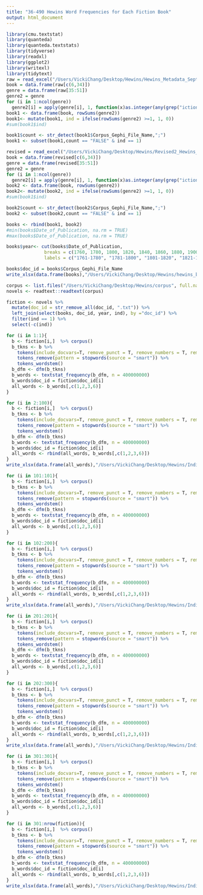 ```yaml
---
title: "36-490 Hewins Word Frequencies for Each Fiction Book"
output: html_document
---
```


```r
library(cmu.textstat)
library(quanteda)
library(quanteda.textstats)
library(tidyverse)
library(readxl)
library(ggplot2)
library(writexl)
library(tidytext)
raw = read_excel("/Users/VickiChang/Desktop/Hewins/Hewins_Metadata_Sept12021.xlsx")
book = data.frame(raw[c(6,34)])
genre = data.frame(raw[35:51])
genre2 = genre
for (i in 1:ncol(genre))
  genre2[i] = apply(genre[i], 1, function(x)as.integer(any(grep("iction",x))))
book1 <- data.frame(book, rowSums(genre2))
book1<- mutate(book1, ind = ifelse(rowSums(genre2) >=1, 1, 0))
#sum(book1$ind)

book1$count <- str_detect(book1$Corpus_Gephi_File_Name,";")
book1 <- subset(book1,count == "FALSE" & ind == 1)
```

```r
revised = read_excel("/Users/VickiChang/Desktop/Hewins/Revised2_Hewins_Metadata_Sept12021.xlsx")
book = data.frame(revised[c(6,34)])
genre = data.frame(revised[35:51])
genre2 = genre
for (i in 1:ncol(genre))
  genre2[i] = apply(genre[i], 1, function(x)as.integer(any(grep("iction",x))))
book2 <- data.frame(book, rowSums(genre2))
book2<- mutate(book2, ind = ifelse(rowSums(genre2) >=1, 1, 0))
#sum(book1$ind)

book2$count <- str_detect(book2$Corpus_Gephi_File_Name,";")
book2 <- subset(book2,count == "FALSE" & ind == 1)
```

```r
books <- rbind(book1, book2)
#min(books$Date_of_Publication, na.rm = TRUE)
#max(books$Date_of_Publication, na.rm = TRUE)

books$year<- cut(books$Date_of_Publication, 
              breaks = c(1760, 1780, 1800, 1820, 1840, 1860, 1880, 1900, 1920, 1940, 1960), 
              labels = c("1761-1780", "1781-1800", "1801-1820", "1821-1840", "1841-1860", "1861-1880", "1881-1900", "1901-1920", "1921-1940", "1941-1960"))

books$doc_id = books$Corpus_Gephi_File_Name
write_xlsx(data.frame(books),"/Users/VickiChang/Desktop/Hewins/hewins_books.xlsx")
```

```r
corpus <- list.files("/Users/VickiChang/Desktop/Hewins/corpus", full.names = T)
novels <- readtext::readtext(corpus)

fiction <- novels %>%
  mutate(doc_id = str_remove_all(doc_id, ".txt")) %>% 
  left_join(select(books, doc_id, year, ind), by ="doc_id") %>% 
  filter(ind == 1) %>% 
  select(-c(ind))
```

```r
for (i in 1:1){
  b <- fiction[i,]  %>% corpus()
  b_tkns <- b %>%
    tokens(include_docvars=T, remove_punct = T, remove_numbers = T, remove_symbols = T, what = "word") %>%
    tokens_remove(pattern = stopwords(source = "smart")) %>% 
    tokens_wordstem()
  b_dfm <- dfm(b_tkns)
  b_words <- textstat_frequency(b_dfm, n = 400000000)
  b_words$doc_id = fiction$doc_id[i]
  all_words <- b_words[,c(1,2,3,6)]
}

for (i in 2:100){
  b <- fiction[i,]  %>% corpus()
  b_tkns <- b %>%
    tokens(include_docvars=T, remove_punct = T, remove_numbers = T, remove_symbols = T, what = "word") %>%
    tokens_remove(pattern = stopwords(source = "smart")) %>% 
    tokens_wordstem()
  b_dfm <- dfm(b_tkns)
  b_words <- textstat_frequency(b_dfm, n = 400000000)
  b_words$doc_id = fiction$doc_id[i]
  all_words <- rbind(all_words, b_words[,c(1,2,3,6)])
}
write_xlsx(data.frame(all_words),"/Users/VickiChang/Desktop/Hewins/Individual Books/all_words1.xlsx")
```

```r
for (i in 101:101){
  b <- fiction[i,]  %>% corpus()
  b_tkns <- b %>%
    tokens(include_docvars=T, remove_punct = T, remove_numbers = T, remove_symbols = T, what = "word") %>%
    tokens_remove(pattern = stopwords(source = "smart")) %>% 
    tokens_wordstem()
  b_dfm <- dfm(b_tkns)
  b_words <- textstat_frequency(b_dfm, n = 400000000)
  b_words$doc_id = fiction$doc_id[i]
  all_words <- b_words[,c(1,2,3,6)]
}

for (i in 102:200){
  b <- fiction[i,]  %>% corpus()
  b_tkns <- b %>%
    tokens(include_docvars=T, remove_punct = T, remove_numbers = T, remove_symbols = T, what = "word") %>%
    tokens_remove(pattern = stopwords(source = "smart")) %>% 
    tokens_wordstem()
  b_dfm <- dfm(b_tkns)
  b_words <- textstat_frequency(b_dfm, n = 400000000)
  b_words$doc_id = fiction$doc_id[i]
  all_words <- rbind(all_words, b_words[,c(1,2,3,6)])
}
write_xlsx(data.frame(all_words),"/Users/VickiChang/Desktop/Hewins/Individual Books/all_words2.xlsx")
```

```r
for (i in 201:201){
  b <- fiction[i,]  %>% corpus()
  b_tkns <- b %>%
    tokens(include_docvars=T, remove_punct = T, remove_numbers = T, remove_symbols = T, what = "word") %>%
    tokens_remove(pattern = stopwords(source = "smart")) %>% 
    tokens_wordstem()
  b_dfm <- dfm(b_tkns)
  b_words <- textstat_frequency(b_dfm, n = 400000000)
  b_words$doc_id = fiction$doc_id[i]
  all_words <- b_words[,c(1,2,3,6)]
}

for (i in 202:300){
  b <- fiction[i,]  %>% corpus()
  b_tkns <- b %>%
    tokens(include_docvars=T, remove_punct = T, remove_numbers = T, remove_symbols = T, what = "word") %>%
    tokens_remove(pattern = stopwords(source = "smart")) %>% 
    tokens_wordstem()
  b_dfm <- dfm(b_tkns)
  b_words <- textstat_frequency(b_dfm, n = 400000000)
  b_words$doc_id = fiction$doc_id[i]
  all_words <- rbind(all_words, b_words[,c(1,2,3,6)])
}
write_xlsx(data.frame(all_words),"/Users/VickiChang/Desktop/Hewins/Individual Books/all_words3.xlsx")
```

```r
for (i in 301:301){
  b <- fiction[i,]  %>% corpus()
  b_tkns <- b %>%
    tokens(include_docvars=T, remove_punct = T, remove_numbers = T, remove_symbols = T, what = "word") %>%
    tokens_remove(pattern = stopwords(source = "smart")) %>% 
    tokens_wordstem()
  b_dfm <- dfm(b_tkns)
  b_words <- textstat_frequency(b_dfm, n = 400000000)
  b_words$doc_id = fiction$doc_id[i]
  all_words <- b_words[,c(1,2,3,6)]
}

for (i in 301:nrow(fiction)){
  b <- fiction[i,]  %>% corpus()
  b_tkns <- b %>%
    tokens(include_docvars=T, remove_punct = T, remove_numbers = T, remove_symbols = T, what = "word") %>%
    tokens_remove(pattern = stopwords(source = "smart")) %>% 
    tokens_wordstem()
  b_dfm <- dfm(b_tkns)
  b_words <- textstat_frequency(b_dfm, n = 400000000)
  b_words$doc_id = fiction$doc_id[i]
  all_words <- rbind(all_words, b_words[,c(1,2,3,6)])
}
write_xlsx(data.frame(all_words),"/Users/VickiChang/Desktop/Hewins/Individual Books/all_words4.xlsx")
```
